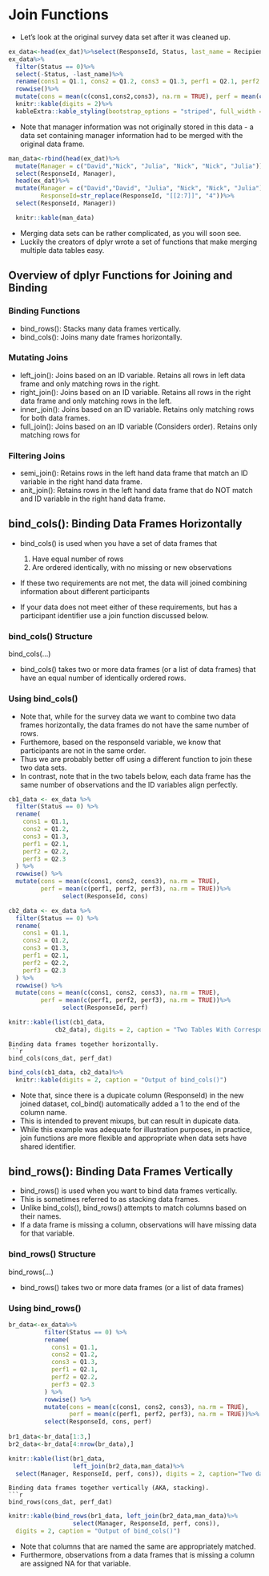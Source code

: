 # Join Functions

- Let's look at the original survey data set after it was cleaned up. 

```r
ex_data<-head(ex_dat)%>%select(ResponseId, Status, last_name = RecipientLastName, starts_with("Q"))
ex_data%>%
  filter(Status == 0)%>%
  select(-Status, -last_name)%>%
  rename(cons1 = Q1.1, cons2 = Q1.2, cons3 = Q1.3, perf1 = Q2.1, perf2 = Q2.2, perf3 = Q2.3)%>%
  rowwise()%>%
  mutate(cons = mean(c(cons1,cons2,cons3), na.rm = TRUE), perf = mean(c(perf1,perf2,perf3), na.rm = TRUE))%>%
  knitr::kable(digits = 2)%>%
  kableExtra::kable_styling(bootstrap_options = "striped", full_width = FALSE, position = "left")
```

- Note that manager information was not originally stored in this data - a data set containing manager information had to be merged with the original data frame.

```r
man_data<-rbind(head(ex_dat)%>%
  mutate(Manager = c("David","Nick", "Julia", "Nick", "Nick", "Julia"))%>%
  select(ResponseId, Manager), 
  head(ex_dat)%>%
  mutate(Manager = c("David","David", "Julia", "Nick", "Nick", "Julia"), 
         ResponseId=str_replace(ResponseId, "[[2:7]]", "4"))%>%
  select(ResponseId, Manager))

  knitr::kable(man_data)
```


- Merging data sets can be rather complicated, as you will soon see. 
- Luckily the creators of dplyr wrote a set of functions that make merging multiple data tables easy.

## Overview of dplyr Functions for Joining and Binding

### Binding Functions
- bind_rows(): Stacks many data frames vertically. 
- bind_cols(): Joins many date frames horizontally.

### Mutating Joins
- left_join(): Joins based on an ID variable. Retains all rows in left data frame and only matching rows in the right.
- right_join(): Joins based on an ID variable. Retains all rows in the right data frame and only matching rows in the left.
- inner_join(): Joins based on an ID variable. Retains only matching rows for both data frames.
- full_join(): Joins based on an ID variable (Considers order). Retains only matching rows for 

### Filtering Joins
- semi_join(): Retains rows in the left hand data frame that match an ID variable in the right hand data frame. 
- anit_join(): Retains rows in the left hand data frame that do NOT match and ID variable in the right hand data frame. 


## bind_cols(): Binding Data Frames Horizontally
- bind_cols() is used when you have a set of data frames that 

    1. Have equal number of rows
    2. Are ordered identically, with no missing or new observations
    
- If these two requirements are not met, the data will joined combining information about different participants
- If your data does not meet either of these requirements, but has a participant identifier use a join function discussed below.
    
### bind_cols() Structure

<div class = activity>
<div class = structure>

bind_cols(...)

</div>
- bind_cols() takes two or more data frames (or a list of data frames) that have an equal number of identically ordered rows.
</div>

### Using bind_cols()
- Note that, while for the survey data we want to combine two data frames horizontally, the data frames do not have the same number of rows.
- Furthemore, based on the responseId variable, we know that participants are not in the same order.
- Thus we are probably better off using a different function to join these two data sets. 
- In contrast, note that in the two tabels below, each data frame has the same number of observations and the ID variables align perfectly.

```r
cb1_data <- ex_data %>%
  filter(Status == 0) %>%
  rename(
    cons1 = Q1.1,
    cons2 = Q1.2,
    cons3 = Q1.3,
    perf1 = Q2.1,
    perf2 = Q2.2,
    perf3 = Q2.3
  ) %>%
  rowwise() %>%
  mutate(cons = mean(c(cons1, cons2, cons3), na.rm = TRUE),
         perf = mean(c(perf1, perf2, perf3), na.rm = TRUE))%>%
               select(ResponseId, cons)

cb2_data <- ex_data %>%
  filter(Status == 0) %>%
  rename(
    cons1 = Q1.1,
    cons2 = Q1.2,
    cons3 = Q1.3,
    perf1 = Q2.1,
    perf2 = Q2.2,
    perf3 = Q2.3
  ) %>%
  rowwise() %>%
  mutate(cons = mean(c(cons1, cons2, cons3), na.rm = TRUE),
         perf = mean(c(perf1, perf2, perf3), na.rm = TRUE))%>%
               select(ResponseId, perf)

knitr::kable(list(cb1_data,
             cb2_data), digits = 2, caption = "Two Tables With Corresponding Rows and Equal Dimensions")
```

```example
Binding data frames together horizontally.
```r
bind_cols(cons_dat, perf_dat)
```

```r
bind_cols(cb1_data, cb2_data)%>%
  knitr::kable(digits = 2, caption = "Output of bind_cols()")
```

- Note that, since there is a dupicate column (ResponseId) in the new joined dataset, col_bind() automatically added a 1 to the end of the column name.
- This is intended to prevent mixups, but can result in dupicate data.
- While this example was adequate for illustration purposes, in practice, join functions are more flexible and appropriate when data sets have  shared identifier.

## bind_rows(): Binding Data Frames Vertically
- bind_rows() is used when you want to bind data frames vertically.
- This is sometimes referred to as stacking data frames.
- Unlike bind_cols(), bind_rows() attempts to match columns based on their names.
- If a data frame is missing a column, observations will have missing data for that variable.

### bind_rows() Structure

<div class = activity>
<div class = structure>

bind_rows(...)

</div>

- bind_rows() takes two or more data frames (or a list of data frames) 

</div>

### Using bind_rows()

```r
br_data<-ex_data%>%
          filter(Status == 0) %>%
          rename(
            cons1 = Q1.1,
            cons2 = Q1.2,
            cons3 = Q1.3,
            perf1 = Q2.1,
            perf2 = Q2.2,
            perf3 = Q2.3
          ) %>%
          rowwise() %>%
          mutate(cons = mean(c(cons1, cons2, cons3), na.rm = TRUE),
                 perf = mean(c(perf1, perf2, perf3), na.rm = TRUE))%>%
          select(ResponseId, cons, perf)
          
br1_data<-br_data[1:3,]
br2_data<-br_data[4:nrow(br_data),]

knitr::kable(list(br1_data, 
                  left_join(br2_data,man_data)%>%
  select(Manager, ResponseId, perf, cons)), digits = 2, caption="Two data frames with a different number of columns ordered differently.")

```

```example
Binding data frames together vertically (AKA, stacking).
```r
bind_rows(cons_dat, perf_dat)
```

```r
knitr::kable(bind_rows(br1_data, left_join(br2_data,man_data)%>%
                  select(Manager, ResponseId, perf, cons)),
  digits = 2, caption = "Output of bind_cols()")
```

- Note that columns that are named the same are appropriately matched. 
- Furthermore, observations from a data frames that is missing a column are assigned NA for that variable.






